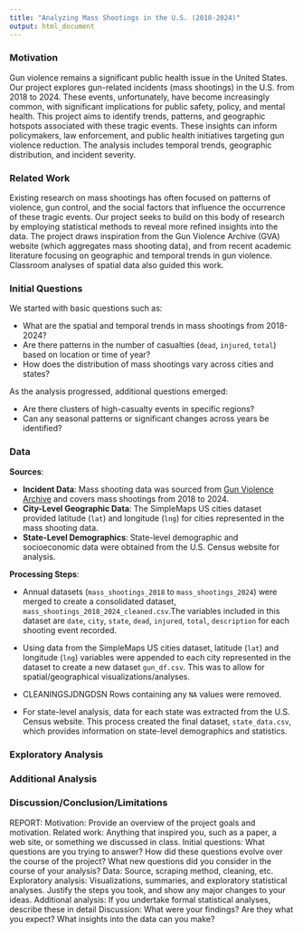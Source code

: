 ```yaml
---
title: "Analyzing Mass Shootings in the U.S. (2018-2024)"
output: html_document
---
```


### Motivation
Gun violence remains a significant public health issue in the United States. Our project explores gun-related incidents (mass shootings) in the U.S. from 2018 to 2024. These events, unfortunately, have become increasingly common, with significant implications for public safety, policy, and mental health. This project aims to identify trends, patterns, and geographic hotspots associated with these tragic events. These insights can inform policymakers, law enforcement, and public health initiatives targeting gun violence reduction. The analysis includes temporal trends, geographic distribution, and incident severity. 

### Related Work
Existing research on mass shootings has often focused on patterns of violence, gun control, and the social factors that influence the occurrence of these tragic events. Our project seeks to build on this body of research by employing statistical methods to reveal more refined insights into the data. The project draws inspiration from the Gun Violence Archive (GVA) website (which aggregates mass shooting data), and from recent academic literature focusing on geographic and temporal trends in gun violence. Classroom analyses of spatial data also guided this work.

### Initial Questions 
We started with basic questions such as:

* What are the spatial and temporal trends in mass shootings from 2018-2024?
* Are there patterns in the number of casualties (`dead`, `injured`, `total`) based on location or time of year?
* How does the distribution of mass shootings vary across cities and states?

As the analysis progressed, additional questions emerged:

* Are there clusters of high-casualty events in specific regions?
* Can any seasonal patterns or significant changes across years be identified?

### Data
**Sources**:

* **Incident Data**: Mass shooting data was sourced from [Gun Violence Archive](https://www.gunviolencearchive.org/) and covers mass shootings from 2018 to 2024. 
* **City-Level Geographic Data**: The SimpleMaps US cities dataset provided latitude (`lat`) and longitude (`lng`) for cities represented in the mass shooting data.
* **State-Level Demographics**: State-level demographic and socioeconomic data were obtained from the U.S. Census website for analysis. 

**Processing Steps**: 

* Annual datasets (`mass_shootings_2018` to `mass_shootings_2024`) were merged to create a consolidated dataset, `mass_shootings_2018_2024_cleaned.csv`.The variables included in this dataset are `date`, `city`, `state`, `dead`, `injured`, `total`, `description` for each shooting event recorded. 

* Using data from the SimpleMaps US cities dataset, latitude (`lat`) and longitude (`lng`) variables were appended to each city represented in the dataset to create a new dataset `gun_df.csv`. This was to allow for spatial/geographical  visualizations/analyses. 

* CLEANINGSJDNGDSN Rows containing any `NA` values were removed. 

* For state-level analysis, data for each state was extracted from the U.S. Census website. This process created the final dataset, `state_data.csv`, which provides information on state-level demographics and statistics.

### Exploratory Analysis

### Additional Analysis 


### Discussion/Conclusion/Limitations


REPORT:
Motivation: Provide an overview of the project goals and motivation.
Related work: Anything that inspired you, such as a paper, a web site, or something we discussed in class.
Initial questions: What questions are you trying to answer? How did these questions evolve over the course of the project? What new questions did you consider in the course of your analysis?
Data: Source, scraping method, cleaning, etc.
Exploratory analysis: Visualizations, summaries, and exploratory statistical analyses. Justify the steps you took, and show any major changes to your ideas.
Additional analysis: If you undertake formal statistical analyses, describe these in detail
Discussion: What were your findings? Are they what you expect? What insights into the data can you make?
